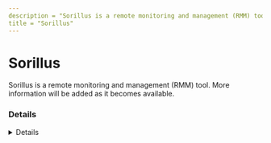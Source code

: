 ---
description = "Sorillus is a remote monitoring and management (RMM) tool. More information will be added as it becomes available."
title = "Sorillus"
---



# Sorillus

Sorillus is a remote monitoring and management (RMM) tool. More information will be added as it becomes available.

### Details
<Details author={""}
         category={""}
         created={""}
         website={""}
         lastModified={"2024-02-09"}
         privileges={""}
         free={ false }
         verification={ false }
/>

#### Installation Paths
<Card code={ ["Sorillus-Launcher*.exe", "Sorillus Launcher.exe"] }/>





### Forensic Artifacts




#### Network Artifacts
<EuiSpacer size="xl"/>
<NetworkArtifactsTable data={ [{"Description": "Known remote domains", "Domains": ["*.sorillus.com", "sorillus.com"], "Ports": []}] }/>




### Detections
- Detects potential network activity of Sorillus RMM tool
  - [Sigma Rule](https://github.com/magicsword-io/LOLRMM/blob/main/detections/sigma/sorillus_network_sigma.yml)
- Detects potential processes activity of Sorillus RMM tool
  - [Sigma Rule](https://github.com/magicsword-io/LOLRMM/blob/main/detections/sigma/sorillus_processes_sigma.yml)

### References
- [https://sorillus.com/](https://sorillus.com/)

